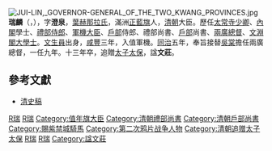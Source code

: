 [[File:JUI-LIN,_GOVERNOR-GENERAL_OF_THE_TWO_KWANG_PROVINCES.jpg|thumb]]
{{Manchu name|[[叶赫那拉氏|叶赫那拉]]}}
'''瑞麟'''（{{lang-mnc|ᡯᡠᡳᠯᡳᠨ|v=žuilin}}，{{bd|1809年||1874年|catIdx=R瑞}}），字'''澄泉'''，[[葉赫那拉氏|葉赫那拉氏]]，滿洲[[正藍旗|正藍旗]]人，[[清朝|清朝]]大臣。歷任[[太常寺|太常寺]][[少卿|少卿]]、[[內閣|內閣]]學士、[[禮部|禮部]][[侍郎|侍郎]]、[[軍機大臣|軍機大臣]]、[[户部_(官署)|戶部]]侍郎、禮部尚書、[[户部_(官署)|戶部]]尚書、[[兩廣總督|兩廣總督]]、[[文淵閣|文淵閣]][[大學士|大學士]]。[[生員|文生員]]出身，[[咸豐|咸豐]]三年，入值軍機。[[同治|同治]]五年，奉旨接替[[吳棠|吳棠]]擔任兩廣總督，一任九年。十三年卒，追贈[[太子太保|太子太保]]，諡'''文莊'''。

==參考文獻==
*[[清史稿|清史稿]]

{{start box}}
{{s-off}}
{{s-before|[[吳棠|吳棠]]}}
{{s-title|[[兩廣總督|兩廣總督]]|任職期間：1865年3月13日－1874年10月17日}}
{{s-after|[[英翰|英翰]]}}
{{succession box|[[麟魁|麟魁]]|[[宗室肅順|宗室肅順]]|[[清朝禮部尚書列表|清朝禮部滿尚書]]|<small>咸豐五年十一月己卯 - 咸豐八年九月壬午</small><br /><small>1855年12月28日 - 1858年10月16日</small>}}
{{succession box|[[柏葰|柏葰]]|[[宗室肅順|宗室肅順]]|[[清朝戶部尚書列表|清朝戶部滿尚書]]|<small>咸豐八年九月壬午 - 咸豐八年十二月庚午</small><br /><small>1858年10月16日 - 1859年2月1日</small>}}
{{end box}}
{{清朝入祀賢良祠}}
{{清朝人物小作品}}

{{DEFAULTSORT:R瑞}}
[[Category:清朝两广總督|R瑞]]
[[Category:軍機大臣|R瑞]]
[[Category:值年旗大臣|Category:值年旗大臣]]
[[Category:清朝禮部尚書|Category:清朝禮部尚書]]
[[Category:清朝戶部尚書|Category:清朝戶部尚書]]
[[Category:賜紫禁城騎馬|Category:賜紫禁城騎馬]]
[[Category:第二次鸦片战争人物|Category:第二次鸦片战争人物]]
[[Category:清朝追赠太子太保|Category:清朝追赠太子太保]]
[[Category:正藍旗滿洲人|R瑞]]
[[Category:葉赫那拉氏|R瑞]]
[[Category:諡文莊|Category:諡文莊]]